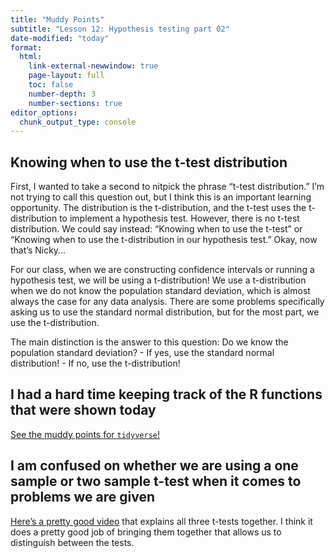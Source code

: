 ```yaml
---
title: "Muddy Points"
subtitle: "Lesson 12: Hypothesis testing part 02"
date-modified: "today"
format: 
  html:
    link-external-newwindow: true
    page-layout: full
    toc: false
    number-depth: 3
    number-sections: true
editor_options: 
  chunk_output_type: console
---
```


## Knowing when to use the t-test distribution

First, I wanted to take a second to nitpick the phrase "t-test distribution." I'm not trying to call this question out, but I think this is an important learning opportunity. The distribution is the t-distribution, and the t-test uses the t-distribution to implement a hypothesis test. However, there is no t-test distribution. We could say instead: "Knowing when to use the t-test" or "Knowing when to use the t-distribution in our hypothesis test." Okay, now that's Nicky...

For our class, when we are constructing confidence intervals or running a hypothesis test, we will be using a t-distribution! We use a t-distribution when we do not know the population standard deviation, which is almost always the case for any data analysis. There are some problems specifically asking us to use the standard normal distribution, but for the most part, we use the t-distribution.

The main distinction is the answer to this question: Do we know the population standard deviation? - If yes, use the standard normal distribution! - If no, use the t-distribution!

## I had a hard time keeping track of the R functions that were shown today

[See the muddy points for `tidyverse`!](/lessons/R08_tidyverse_01/R08_tidyverse_01_muddy_points.qmd)

## I am confused on whether we are using a one sample or two sample t-test when it comes to problems we are given

[Here's a pretty good video](https://www.youtube.com/watch?v=Q_pO9NzWxPY&ab_channel=DATAtab) that explains all three t-tests together. I think it does a pretty good job of bringing them together that allows us to distinguish between the tests.
